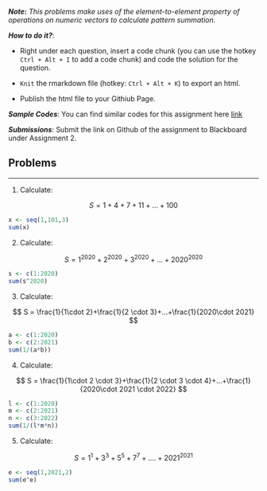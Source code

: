 
***Note*:** *This problems make uses of the element-to-element property of operations on numeric vectors to calculate pattern summation.* 

***How to do it?***: 


- Right under each question, insert  a code chunk (you can use the hotkey `Ctrl + Alt + I` to add a code chunk) and code the solution for the question. 

- `Knit` the rmarkdown file (hotkey: `Ctrl + Alt + K`) to export an html.  

-  Publish the html file to your Githiub Page. 

***Sample Codes***: You can find similar codes for this assignment here [link](fa2020_assignment2_sample_code.html)


***Submissions***: Submit the link on Github of the assignment to Blackboard under Assignment 2. 


Problems
-------
-------


1. Calculate: 


$$
S = 1 + 4 + 7 + 11 +... + 100
$$
```r
x <- seq(1,101,3)
sum(x)
```

2. Calculate: 


$$
S = 1^{2020} + 2^{2020} + 3^{2020} +...+2020^{2020}
$$
```r
s <- c(1:2020)
sum(s^2020)
```

3. Calculate: 

$$
S = \frac{1}{1\cdot 2}+\frac{1}{2 \cdot 3}+...+\frac{1}{2020\cdot 2021}
$$
```r
a <- c(1:2020)
b <- c(2:2021)
sum(1/(a*b))
```

4. Calculate: 

$$
S = \frac{1}{1\cdot 2 \cdot 3}+\frac{1}{2 \cdot 3 \cdot 4}+...+\frac{1}{2020\cdot 2021 \cdot 2022}
$$
```r
l <- c(1:2020)
m <- c(2:2021)
n <- c(3:2022)
sum(1/(l*m*n))
```

5. Calculate: 

$$
S = 1^1 + 3^3 + 5^5 + 7^7 +....+2021^{2021}
$$
```r
e <- seq(1,2021,2)
sum(e^e)
```
